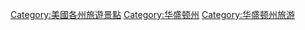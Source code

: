 [[Category:美國各州旅遊景點|Category:美國各州旅遊景點]]
[[Category:华盛顿州|Category:华盛顿州]]
[[Category:华盛顿州旅游|Category:华盛顿州旅游]]